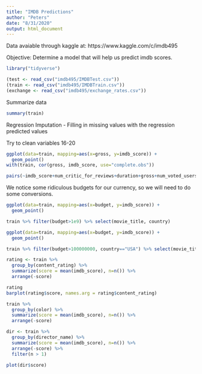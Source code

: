 ```yaml
---
title: "IMDB Predictions"
author: "Peters"
date: "8/31/2020"
output: html_document
---
```


Data avaiable through kaggle at: https://www.kaggle.com/c/imdb495

Objective: Determine a model that will help us predict imdb scores.

```r
library("tidyverse")
```

```r
(test <- read_csv("imdb495/IMDBTest.csv"))
(train <- read_csv("imdb495/IMDBTrain.csv"))
(exchange <- read_csv("imdb495/exchange_rates.csv"))

```

Summarize data

```r
summary(train)
```

Regression Imputation - Filling in missing values with the regression predicted values

Try to clean variables 16-20

```r
ggplot(data=train, mapping=aes(x=gross, y=imdb_score)) +
  geom_point()
with(train, cor(gross, imdb_score, use="complete.obs"))
```
























```r
pairs(~imdb_score+num_critic_for_reviews+duration+gross+num_voted_users+num_user_for_reviews+budget+title_year+aspect_ratio, data = train)

```


We notice some ridiculous budgets for our currency, so we will need to do some conversions.
```r
ggplot(data=train, mapping=aes(x=budget, y=imdb_score)) +
  geom_point()

train %>% filter(budget>1e9) %>% select(movie_title, country)
```


```r
ggplot(data=train, mapping=aes(x=budget, y=imdb_score)) +
  geom_point()

train %>% filter(budget>100000000, country=="USA") %>% select(movie_title, country)
```

```r
rating <- train %>%
  group_by(content_rating) %>%
  summarize(score = mean(imdb_score), n=n()) %>%
  arrange(-score)

rating
barplot(rating$score, names.arg = rating$content_rating)
```


```r
train %>%
  group_by(color) %>%
  summarize(score = mean(imdb_score), n=n()) %>%
  arrange(-score)

```

```r

dir <- train %>%
  group_by(director_name) %>%
  summarize(score = mean(imdb_score), n=n()) %>%
  arrange(-score) %>%
  filter(n > 1)

plot(dir$score)
```

